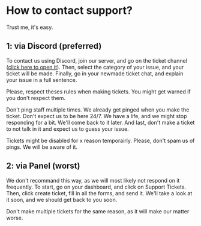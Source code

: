 

# How to contact support?
Trust me, it's easy.

## 1: via Discord (preferred)
To contact us using Discord, join our server, and go on the ticket channel ([click here to open it](https://discord.com/channels/1030919416680038460/1046855982145355846)).
Then, select the category of your issue, and your ticket will be made.
Finally, go in your newmade ticket chat, and explain your issue in a full sentence. 

<Warning>Please, respect theses rules when making tickets. You might get warned if you don't respect them.

Don't ping staff multiple times. We already get pinged when you make the ticket.
Don't expect us to be here 24/7. We have a life, and we might stop responding for a bit. We'll come back to it later.
And last, don't make a ticket to not talk in it and expect us to guess your issue.</Warning>

<Tip>Tickets might be disabled for x reason temporairly. Please, don't spam us of pings. We will be aware of it.</Tip>

## 2: via Panel (worst)
We don't recommand this way, as we will most likely not respond on it frequently.
To start, go on your dashboard, and click on Support Tickets. Then, click create ticket, fill in all the forms, and send it.
We'll take a look at it soon, and we should get back to you soon.

<Note>Don't make multiple tickets for the same reason, as it will make our matter worse.</Note>

